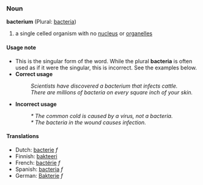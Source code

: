 ===Noun===
'''bacterium''' (Plural: [[bacteria]])

# a single celled organism with no [[nucleus]] or [[organelle]]s

====Usage note====
*This is the singular form of the word.  While the plural '''bacteria''' is often used as if it were the singular, this is incorrect.  See the examples below.
*'''Correct usage'''
*:''Scientists have discovered a bacterium that infects cattle.''
*:''There are millions of bacteria on every square inch of your skin.''
*'''Incorrect usage'''
*:''* The common cold is caused by a virus, not a bacteria.''
*:''* The bacteria in the wound causes infection.''

====Translations====
*Dutch: [[bacterie]] ''f''
*Finnish: [[bakteeri]]
*French: [[bactérie]] ''f''
*Spanish: [[bacteria]] ''f''
*German: [[Bakterie]] ''f''